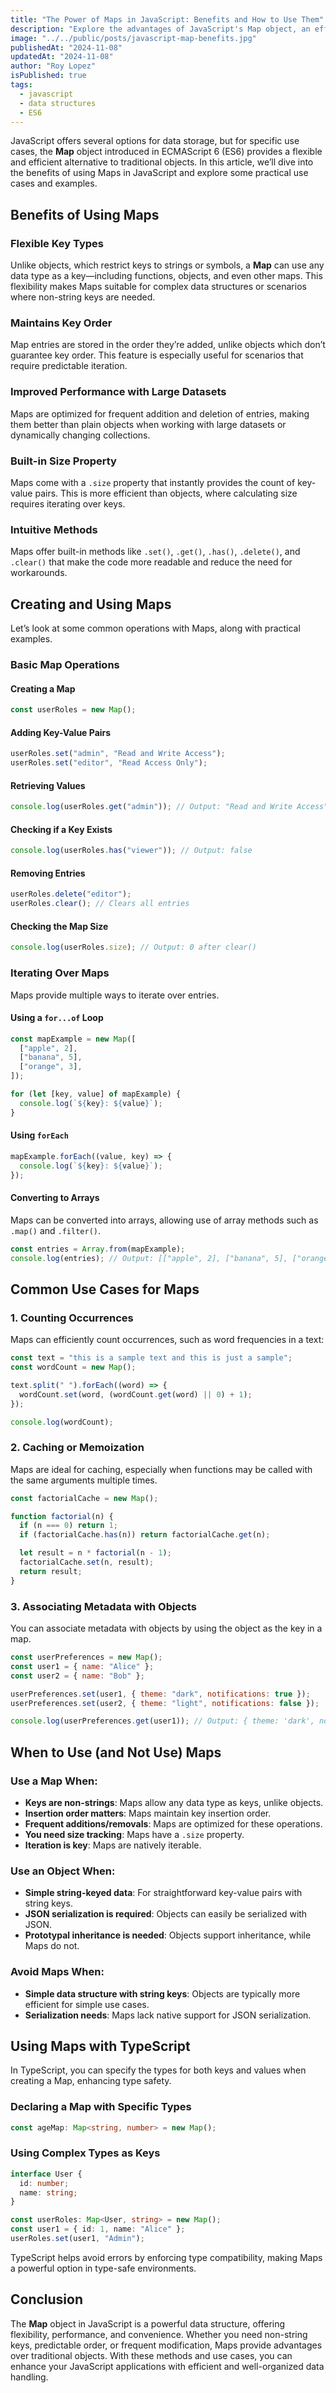 ```yaml
---
title: "The Power of Maps in JavaScript: Benefits and How to Use Them"
description: "Explore the advantages of JavaScript's Map object, an efficient key-value data structure introduced in ES6, and learn about common use cases and practical examples for enhancing your code."
image: "../../public/posts/javascript-map-benefits.jpg"
publishedAt: "2024-11-08"
updatedAt: "2024-11-08"
author: "Roy Lopez"
isPublished: true
tags:
  - javascript
  - data structures
  - ES6
---
```


JavaScript offers several options for data storage, but for specific use cases, the **Map** object introduced in ECMAScript 6 (ES6) provides a flexible and efficient alternative to traditional objects. In this article, we’ll dive into the benefits of using Maps in JavaScript and explore some practical use cases and examples.

## Benefits of Using Maps

### Flexible Key Types

Unlike objects, which restrict keys to strings or symbols, a **Map** can use any data type as a key—including functions, objects, and even other maps. This flexibility makes Maps suitable for complex data structures or scenarios where non-string keys are needed.

### Maintains Key Order

Map entries are stored in the order they’re added, unlike objects which don’t guarantee key order. This feature is especially useful for scenarios that require predictable iteration.

### Improved Performance with Large Datasets

Maps are optimized for frequent addition and deletion of entries, making them better than plain objects when working with large datasets or dynamically changing collections.

### Built-in Size Property

Maps come with a `.size` property that instantly provides the count of key-value pairs. This is more efficient than objects, where calculating size requires iterating over keys.

### Intuitive Methods

Maps offer built-in methods like `.set()`, `.get()`, `.has()`, `.delete()`, and `.clear()` that make the code more readable and reduce the need for workarounds.

## Creating and Using Maps

Let’s look at some common operations with Maps, along with practical examples.

### Basic Map Operations

#### Creating a Map

```javascript
const userRoles = new Map();
```

#### Adding Key-Value Pairs

```javascript
userRoles.set("admin", "Read and Write Access");
userRoles.set("editor", "Read Access Only");
```

#### Retrieving Values

```javascript
console.log(userRoles.get("admin")); // Output: "Read and Write Access"
```

#### Checking if a Key Exists

```javascript
console.log(userRoles.has("viewer")); // Output: false
```

#### Removing Entries

```javascript
userRoles.delete("editor");
userRoles.clear(); // Clears all entries
```

#### Checking the Map Size

```javascript
console.log(userRoles.size); // Output: 0 after clear()
```

### Iterating Over Maps

Maps provide multiple ways to iterate over entries.

#### Using a `for...of` Loop

```javascript
const mapExample = new Map([
  ["apple", 2],
  ["banana", 5],
  ["orange", 3],
]);

for (let [key, value] of mapExample) {
  console.log(`${key}: ${value}`);
}
```

#### Using `forEach`

```javascript
mapExample.forEach((value, key) => {
  console.log(`${key}: ${value}`);
});
```

#### Converting to Arrays

Maps can be converted into arrays, allowing use of array methods such as `.map()` and `.filter()`.

```javascript
const entries = Array.from(mapExample);
console.log(entries); // Output: [["apple", 2], ["banana", 5], ["orange", 3]]
```

## Common Use Cases for Maps

### 1. Counting Occurrences

Maps can efficiently count occurrences, such as word frequencies in a text:

```javascript
const text = "this is a sample text and this is just a sample";
const wordCount = new Map();

text.split(" ").forEach((word) => {
  wordCount.set(word, (wordCount.get(word) || 0) + 1);
});

console.log(wordCount);
```

### 2. Caching or Memoization

Maps are ideal for caching, especially when functions may be called with the same arguments multiple times.

```javascript
const factorialCache = new Map();

function factorial(n) {
  if (n === 0) return 1;
  if (factorialCache.has(n)) return factorialCache.get(n);

  let result = n * factorial(n - 1);
  factorialCache.set(n, result);
  return result;
}
```

### 3. Associating Metadata with Objects

You can associate metadata with objects by using the object as the key in a map.

```javascript
const userPreferences = new Map();
const user1 = { name: "Alice" };
const user2 = { name: "Bob" };

userPreferences.set(user1, { theme: "dark", notifications: true });
userPreferences.set(user2, { theme: "light", notifications: false });

console.log(userPreferences.get(user1)); // Output: { theme: 'dark', notifications: true }
```

## When to Use (and Not Use) Maps

### Use a Map When:

- **Keys are non-strings**: Maps allow any data type as keys, unlike objects.
- **Insertion order matters**: Maps maintain key insertion order.
- **Frequent additions/removals**: Maps are optimized for these operations.
- **You need size tracking**: Maps have a `.size` property.
- **Iteration is key**: Maps are natively iterable.

### Use an Object When:

- **Simple string-keyed data**: For straightforward key-value pairs with string keys.
- **JSON serialization is required**: Objects can easily be serialized with JSON.
- **Prototypal inheritance is needed**: Objects support inheritance, while Maps do not.

### Avoid Maps When:

- **Simple data structure with string keys**: Objects are typically more efficient for simple use cases.
- **Serialization needs**: Maps lack native support for JSON serialization.

## Using Maps with TypeScript

In TypeScript, you can specify the types for both keys and values when creating a Map, enhancing type safety.

### Declaring a Map with Specific Types

```typescript
const ageMap: Map<string, number> = new Map();
```

### Using Complex Types as Keys

```typescript
interface User {
  id: number;
  name: string;
}

const userRoles: Map<User, string> = new Map();
const user1 = { id: 1, name: "Alice" };
userRoles.set(user1, "Admin");
```

TypeScript helps avoid errors by enforcing type compatibility, making Maps a powerful option in type-safe environments.

## Conclusion

The **Map** object in JavaScript is a powerful data structure, offering flexibility, performance, and convenience. Whether you need non-string keys, predictable order, or frequent modification, Maps provide advantages over traditional objects. With these methods and use cases, you can enhance your JavaScript applications with efficient and well-organized data handling.
